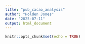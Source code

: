 ```yaml
---
title: "pub_cacao_analysis"
author: "Holden Jones"
date: "2025-07-11"
output: html_document
---
```


```r
knitr::opts_chunk$set(echo = TRUE)
```
